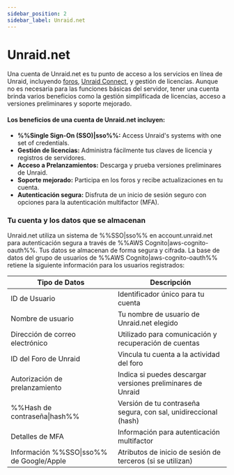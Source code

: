 ```yaml
---
sidebar_position: 2
sidebar_label: Unraid.net
---
```


# Unraid.net

Una cuenta de Unraid.net es tu punto de acceso a los servicios en línea de Unraid, incluyendo [foros](https://forums.unraid.net/), [Unraid Connect](../../unraid-connect/overview-and-setup.mdx), y gestión de licencias. Aunque no es necesaria para las funciones básicas del servidor, tener una cuenta brinda varios beneficios como la gestión simplificada de licencias, acceso a versiones preliminares y soporte mejorado.

#### Los beneficios de una cuenta de Unraid.net incluyen:

- **%%Single Sign-On (SSO)|sso%%:** Access Unraid's systems with one set of credentials.
- **Gestión de licencias:** Administra fácilmente tus claves de licencia y registros de servidores.
- **Acceso a Prelanzamientos:** Descarga y prueba versiones preliminares de Unraid.
- **Soporte mejorado:** Participa en los foros y recibe actualizaciones en tu cuenta.
- **Autenticación segura:** Disfruta de un inicio de sesión seguro con opciones para la autenticación multifactor (MFA).

### Tu cuenta y los datos que se almacenan

Unraid.net utiliza un sistema de %%SSO|sso%% en account.unraid.net para autenticación segura a través de %%AWS Cognito|aws-cognito-oauth%%. Tus datos se almacenan de forma segura y cifrada. La base de datos del grupo de usuarios de %%AWS Cognito|aws-cognito-oauth%% retiene la siguiente información para los usuarios registrados:

| Tipo de Datos                            | Descripción                                                     |
| ---------------------------------------- | --------------------------------------------------------------- |
| ID de Usuario                            | Identificador único para tu cuenta                              |
| Nombre de usuario                        | Tu nombre de usuario de Unraid.net elegido                      |
| Dirección de correo electrónico          | Utilizado para comunicación y recuperación de cuentas           |
| ID del Foro de Unraid                    | Vincula tu cuenta a la actividad del foro                       |
| Autorización de prelanzamiento           | Indica si puedes descargar versiones preliminares de Unraid     |
| %%Hash de contraseña\|hash%%             | Versión de tu contraseña segura, con sal, unidireccional (hash) |
| Detalles de MFA                          | Información para autenticación multifactor                      |
| Información %%SSO\|sso%% de Google/Apple | Atributos de inicio de sesión de terceros (si se utilizan)      |
